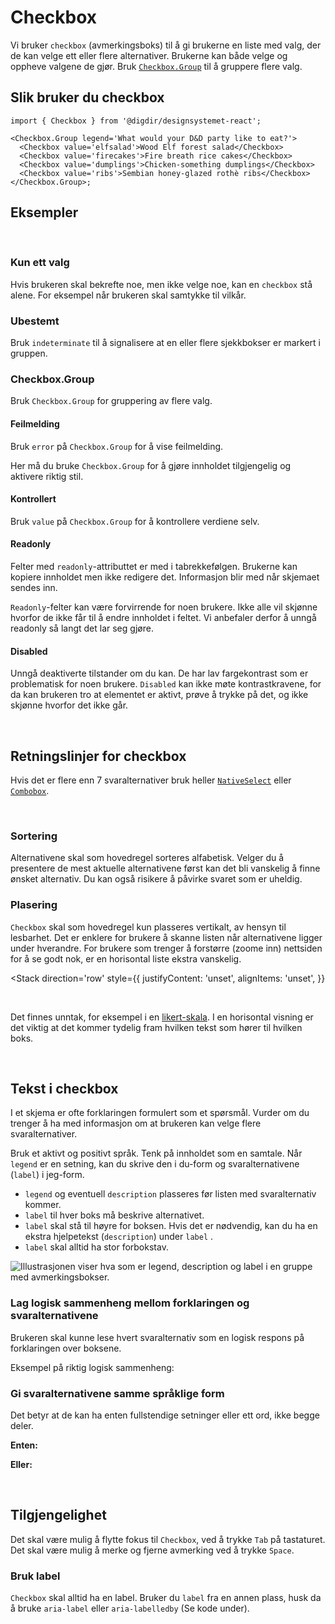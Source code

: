 


<Meta of={CheckboxStories} />

# Checkbox

Vi bruker `checkbox` (avmerkingsboks) til å gi brukerne en liste med valg, der de kan velge ett eller flere alternativer. Brukerne kan både velge og oppheve valgene de gjør. Bruk [`Checkbox.Group`](/docs/komponenter-checkbox-group--docs) til å gruppere flere valg.

<Primary />
<Controls />

## Slik bruker du checkbox

```tsx
import { Checkbox } from '@digdir/designsystemet-react';

<Checkbox.Group legend='What would your D&D party like to eat?'>
  <Checkbox value='elfsalad'>Wood Elf forest salad</Checkbox>
  <Checkbox value='firecakes'>Fire breath rice cakes</Checkbox>
  <Checkbox value='dumplings'>Chicken-something dumplings</Checkbox>
  <Checkbox value='ribs'>Sembian honey-glazed rothè ribs</Checkbox>
</Checkbox.Group>;
```

## Eksempler

<br />

### Kun ett valg

Hvis brukeren skal bekrefte noe, men ikke velge noe, kan en `checkbox` stå alene. For eksempel når brukeren skal samtykke til vilkår.

<Canvas of={CheckboxGroupStories.OneOption} />

### Ubestemt

Bruk `indeterminate` til å signalisere at en eller flere sjekkbokser er markert i gruppen.

<Canvas of={TableStories.WithFormElements} />

### Checkbox.Group

Bruk `Checkbox.Group` for gruppering av flere valg.

<Canvas of={CheckboxGroupStories.Preview} />
<Controls of={CheckboxGroupStories.Preview} />

#### Feilmelding

Bruk `error` på `Checkbox.Group` for å vise feilmelding.

Her må du bruke `Checkbox.Group` for å gjøre innholdet tilgjengelig og aktivere riktig stil.

<Canvas of={CheckboxGroupStories.Error} />

#### Kontrollert

Bruk `value` på `Checkbox.Group` for å kontrollere verdiene selv.

<Canvas of={CheckboxGroupStories.Controlled} />

#### Readonly

Felter med `readonly`-attributtet er med i tabrekkefølgen. Brukerne kan kopiere innholdet men ikke redigere det. Informasjon blir med når skjemaet sendes inn.

`Readonly`-felter kan være forvirrende for noen brukere. Ikke alle vil skjønne hvorfor de ikke får til å endre innholdet i feltet. Vi anbefaler derfor å unngå readonly så langt det lar seg gjøre.

<Canvas of={CheckboxGroupStories.ReadOnly} />

#### Disabled

Unngå deaktiverte tilstander om du kan. De har lav fargekontrast som er problematisk for noen brukere. `Disabled` kan ikke møte kontrastkravene, for da kan brukeren tro at elementet er aktivt, prøve å trykke på det, og ikke skjønne hvorfor det ikke går.

<Canvas of={CheckboxGroupStories.Disabled} />

<br />

## Retningslinjer for checkbox

Hvis det er flere enn 7 svaralternativer bruk heller [`NativeSelect`](/docs/komponenter-nativeselect--docs) eller [`Combobox`](/docs/komponenter-combobox--docs).

<br />

### Sortering

Alternativene skal som hovedregel sorteres alfabetisk. Velger du å presentere de mest aktuelle alternativene først kan det bli vanskelig å finne ønsket alternativ. Du kan også risikere å påvirke svaret som er uheldig.

### Plasering

`Checkbox` skal som hovedregel kun plasseres vertikalt, av hensyn til lesbarhet. Det er enklere for brukere å skanne listen når alternativene ligger under hverandre. For brukere som trenger å forstørre (zoome inn) nettsiden for å se godt nok, er en horisontal liste ekstra vanskelig.

<Stack
  direction='row'
  style={{
    justifyContent: 'unset',
    alignItems: 'unset',
  }}
>
  <Do
    description='Plasser checkboxes vertikalt, slik at listen blir lettere å lese. '
    image='/img/component-guidelines/checkbox/CheckboxGroupV.png'
  />
  <Dont
    description='Du bør unngå å plassere checkboxes i flere kolonner.'
    image='/img/component-guidelines/checkbox/CheckboxGroupH.png'
  />
</Stack>

<br />

Det finnes unntak, for eksempel i en [likert-skala](https://docs.altinn.studio/nb/app/development/ux/components/likert/). I en horisontal visning er det viktig at det kommer tydelig fram hvilken tekst som hører til hvilken boks.

<br />

## Tekst i checkbox

I et skjema er ofte forklaringen formulert som et spørsmål. Vurder om du trenger å ha med informasjon om at brukeren kan velge flere svaralternativer.

Bruk et aktivt og positivt språk. Tenk på innholdet som en samtale. Når `legend`
er en setning, kan du skrive den i du-form og svaralternativene (`label`) i jeg-form.

- `legend` og eventuell `description` plasseres før listen med svaralternativ kommer.
- `label` til hver boks må beskrive alternativet.
- `label` skal stå til høyre for boksen. Hvis det er nødvendig, kan du ha en ekstra hjelpetekst (`description`) under `label` .
- `label` skal alltid ha stor forbokstav.

<img
  src='/img/component-guidelines/checkbox/checkbox-anatomy.png'
  alt='Illustrasjonen viser hva som er legend, description og label i en gruppe med avmerkingsbokser.'
/>

### Lag logisk sammenheng mellom forklaringen og svaralternativene

Brukeren skal kunne lese hvert svaralternativ som en logisk respons på forklaringen over boksene.

Eksempel på riktig logisk sammenheng:

<Canvas of={CheckboxGroupStories.ContentEx1} />

### Gi svaralternativene samme språklige form

Det betyr at de kan ha enten fullstendige setninger eller ett ord, ikke begge deler.

**Enten:**

<Canvas of={CheckboxGroupStories.ContentEx2} />

**Eller:**

<Canvas of={CheckboxGroupStories.ContentEx3} />

<br />

## Tilgjengelighet

Det skal være mulig å flytte fokus til `Checkbox`, ved å trykke `Tab` på tastaturet. Det skal være mulig å merke og fjerne avmerking ved å trykke `Space`.

### Bruk label

`Checkbox` skal alltid ha en label. Bruker du `label` fra en annen plass, husk da å bruke `aria-label` eller `aria-labelledby` (Se kode under).

<Canvas of={CheckboxStories.Single} />
